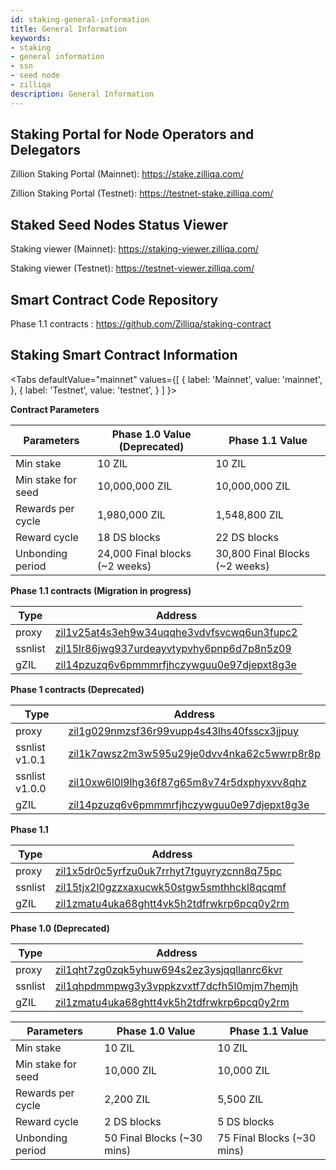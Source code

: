 ```yaml
---
id: staking-general-information
title: General Information
keywords: 
- staking
- general information
- ssn
- seed node
- zilliqa	
description: General Information
---
```


## Staking Portal for Node Operators and Delegators

Zillion Staking Portal (Mainnet): https://stake.zilliqa.com/

Zillion Staking Portal (Testnet): https://testnet-stake.zilliqa.com/

## Staked Seed Nodes Status Viewer

Staking viewer (Mainnet): https://staking-viewer.zilliqa.com/

Staking viewer (Testnet): https://testnet-viewer.zilliqa.com/

## Smart Contract Code Repository

Phase 1.1 contracts : https://github.com/Zilliqa/staking-contract

## Staking Smart Contract Information

<Tabs
  defaultValue="mainnet"
  values={[
    { label: 'Mainnet', value: 'mainnet', },
    { label: 'Testnet', value: 'testnet', }
  ]
}>
<TabItem value="mainnet">

**Contract Parameters**

| Parameters                 | Phase 1.0 Value (Deprecated)     | Phase 1.1 Value                   |
| -------------------------- | -------------------------------- | --------------------------------- |
| Min stake                  | 10 ZIL                           | 10 ZIL                            |
| Min stake for seed         | 10,000,000 ZIL                   | 10,000,000  ZIL                   |
| Rewards per cycle          | 1,980,000 ZIL                    | 1,548,800 ZIL                     |
| Reward cycle               | 18 DS blocks                     | 22 DS blocks                      |
| Unbonding period           | 24,000 Final blocks (~2 weeks)   | 30,800 Final Blocks (~2 weeks)    |

**Phase 1.1 contracts (Migration in progress)**

| Type    | Address |
| ------- | ------- |
| proxy   | [zil1v25at4s3eh9w34uqqhe3vdvfsvcwq6un3fupc2](https://devex.zilliqa.com/address/zil1v25at4s3eh9w34uqqhe3vdvfsvcwq6un3fupc2) |
| ssnlist | [zil15lr86jwg937urdeayvtypvhy6pnp6d7p8n5z09](https://devex.zilliqa.com/address/zil15lr86jwg937urdeayvtypvhy6pnp6d7p8n5z09) |
| gZIL    | [zil14pzuzq6v6pmmmrfjhczywguu0e97djepxt8g3e](https://devex.zilliqa.com/address/zil14pzuzq6v6pmmmrfjhczywguu0e97djepxt8g3e) |

**Phase 1 contracts (Deprecated)**

| Type    | Address |
| ------- | ------- |
| proxy   | [zil1g029nmzsf36r99vupp4s43lhs40fsscx3jjpuy](https://devex.zilliqa.com/address/zil1g029nmzsf36r99vupp4s43lhs40fsscx3jjpuy) |
| ssnlist v1.0.1 | [zil1k7qwsz2m3w595u29je0dvv4nka62c5wwrp8r8p](https://devex.zilliqa.com/address/zil1k7qwsz2m3w595u29je0dvv4nka62c5wwrp8r8p) |
| ssnlist v1.0.0 | [zil10xw6l0l9lhg36f87g65m8v74r5dxphyxvv8qhz](https://devex.zilliqa.com/address/zil10xw6l0l9lhg36f87g65m8v74r5dxphyxvv8qhz) |
| gZIL    | [zil14pzuzq6v6pmmmrfjhczywguu0e97djepxt8g3e](https://devex.zilliqa.com/address/zil14pzuzq6v6pmmmrfjhczywguu0e97djepxt8g3e) |

</TabItem>
<TabItem value="testnet">

**Phase 1.1**

| Type    | Address |
| ------- | ------- |
| proxy   | [zil1x5dr0c5yrfzu0uk7rrhyt7tguyryzcnn8q75pc](https://devex.zilliqa.com/address/zil1x5dr0c5yrfzu0uk7rrhyt7tguyryzcnn8q75pc?network=https%3A%2F%2Fdev-api.zilliqa.com) |
| ssnlist | [zil15tjx2l0gzzxaxucwk50stgw5smthhckl8qcqmf](https://devex.zilliqa.com/address/zil15tjx2l0gzzxaxucwk50stgw5smthhckl8qcqmf?network=https%3A%2F%2Fdev-api.zilliqa.com) |
| gZIL    | [zil1zmatu4uka68ghtt4vk5h2tdfrwkrp6pcq0y2rm](https://devex.zilliqa.com/address/zil1zmatu4uka68ghtt4vk5h2tdfrwkrp6pcq0y2rm?network=https%3A%2F%2Fdev-api.zilliqa.com) |

**Phase 1.0 (Deprecated)**

| Type    | Address |
| ------- | ------- |
| proxy   | [zil1qht7zg0zqk5yhuw694s2ez3ysjqqllanrc6kvr](https://devex.zilliqa.com/address/zil1qht7zg0zqk5yhuw694s2ez3ysjqqllanrc6kvr?network=https%3A%2F%2Fdev-api.zilliqa.com) |
| ssnlist | [zil1qhpdmmpwg3y3vppkzvxtf7dcfh5l0mjm7hemjh](https://devex.zilliqa.com/address/zil1qhpdmmpwg3y3vppkzvxtf7dcfh5l0mjm7hemjh?network=https%3A%2F%2Fdev-api.zilliqa.com) |
| gZIL    | [zil1zmatu4uka68ghtt4vk5h2tdfrwkrp6pcq0y2rm](https://devex.zilliqa.com/address/zil1zmatu4uka68ghtt4vk5h2tdfrwkrp6pcq0y2rm?network=https%3A%2F%2Fdev-api.zilliqa.com) |


| Parameters                 | Phase 1.0 Value              | Phase 1.1 Value              |
| -------------------------- | ---------------------------- | ---------------------------- |
| Min stake                  | 10 ZIL                       | 10 ZIL                       |
| Min stake for seed         | 10,000 ZIL                   | 10,000 ZIL                   |
| Rewards per cycle          | 2,200 ZIL                    | 5,500 ZIL                    |
| Reward cycle               | 2 DS blocks                  | 5 DS blocks                  |
| Unbonding period           | 50 Final Blocks (~30 mins)   | 75 Final Blocks (~30 mins)   |

</TabItem>
</Tabs>
